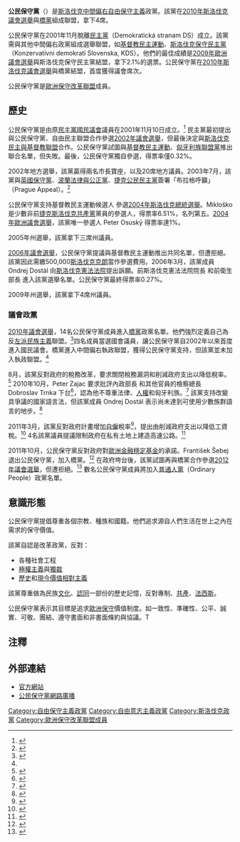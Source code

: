 {{Infobox political party
|country       = 斯洛伐克
|name          = 公民保守黨
|native_name   = Občianska konzervatívna strana
|logo          = [[File:Civic_Conservative_Party_logo.png|260px]]
|colorcode     = #990000
|chairperson   = [[Peter_Zajac|Peter Zajac]]
|foundation    = 2001年11月10日
|ideology      = [[自由保守主義|自由保守主義]] <br> [[歐洲懷疑主義|柔性歐洲懷疑主義]]
|position      = [[中間偏右|中間偏右]]
|international =
|european      = [[歐洲保守改革聯盟|歐洲保守改革聯盟]]
|europarl      =
|headquarters  = 26 Panenská, <br> 811 06 Bratislava
|colours       = 紅色、白色
|website       = [http://www.oks.sk/ www.oks.sk/]
|seats1_title  = [[斯洛伐克國民議會|國民議會]]
|seats1        = {{Infobox political party/seats|0|150|hex=#990000}}
|seats2_title  = [[歐洲議會|歐洲議會]]
|seats2        = {{Infobox political party/seats|0|13|hex=#990000}}
}}
'''公民保守黨'''（{{lang-sk|'''Občianska konzervatívna strana''', '''OKS'''}}）是[[斯洛伐克|斯洛伐克]][[中間偏右|中間偏右]][[自由保守主義|自由保守主義]]政黨。該黨在[[2010年斯洛伐克議會選舉|2010年斯洛伐克議會選舉]]與[[橋黨|橋黨]]組成聯盟，拿下4席。

公民保守黨在2001年11月脫離[[民主黨_(斯洛伐克)|民主黨]]（Demokratická stranam DS）成立。該黨需與其他中間偏右政黨組成選舉聯盟，如[[基督教民主運動|基督教民主運動]]、[[斯洛伐克保守民主黨|斯洛伐克保守民主黨]]（Konzervatívni demokrati Slovenska, KDS）。他們的最佳成績是[[2009年歐洲議會選舉|2009年歐洲議會選舉]]與斯洛伐克保守民主黨結盟，拿下2.1%的選票。公民保守黨在[[2010年斯洛伐克議會選舉|2010年斯洛伐克議會選舉]]與橋黨結盟，首度獲得議會席次。

公民保守黨是[[歐洲保守改革聯盟|歐洲保守改革聯盟]]成員。

==歷史==
公民保守黨是由原[[民主黨_(斯洛伐克)|民主黨]][[斯洛伐克國民議會|國民議會]]議員在2001年11月10日成立。<ref>{{cite journal |last1=Učeň |first1=Peter |year=2003 |title=Slovakia |journal=European Journal of Political Research |volume=41 |issue=7–8 |pages=1075–1083 |publisher= |doi=10.1111/1475-6765.00617-i1 |url= |accessdate= }}</ref> 民主黨最初提出與公民保守黨、自由民主聯盟合作參選[[2002年斯洛伐克議會選舉|2002年議會選舉]]，但最後決定與[[斯洛伐克民主與基督教聯盟－民主黨|斯洛伐克民主與基督教聯盟]]合作。公民保守黨試圖與[[基督教民主運動|基督教民主運動]]、[[匈牙利族聯盟黨|匈牙利族聯盟黨]]推出聯合名單，但失敗。最後，公民保守黨獨自參選，得票率僅0.32%。

2002年地方選舉，該黨贏得兩名市長寶座，以及20席地方議員。2003年7月，該黨與[[英國保守黨|英國保守黨]]、[[波蘭|波蘭]][[法律與公正黨|法律與公正黨]]、[[捷克公民民主黨|捷克公民民主黨]]簽署「布拉格呼籲」（Prague Appeal）。<ref>{{cite book |title=The New Right in the New Europe: Czech Transformation and Right-Wing Politics, 1989-2006 |last=Hanley |first=Seán |year=2008 |publisher=Routledge |location=London |isbn=9780415341356 |page=209 |url=http://books.google.co.uk/books?id=fKEJDo2smdQC |accessdate= |archive-date=2012-11-14 |archive-url=https://web.archive.org/web/20121114101410/http://books.google.co.uk/books?id=fKEJDo2smdQC |dead-url=no }}</ref>

公民保守黨支持基督教民主運動候選人 {{tsl|en|František Mikloško|弗朗季謝克·米克洛什科}} 參選[[2004年斯洛伐克總統選舉|2004年斯洛伐克總統選舉]]。Mikloško 是少數非前[[捷克斯洛伐克共產黨|捷克斯洛伐克共產黨]]黨員的參選人，得票率6.51%，名列第五。[[2004年歐洲議會選舉|2004年歐洲議會選舉]]，該黨唯一參選人 Peter Osuský 得票率達1%。

2005年州選舉，該黨拿下三席州議員。

[[2006年斯洛伐克議會選舉|2006年議會選舉]]，公民保守黨提議與基督教民主運動推出共同名單，但遭拒絕。該黨因此需繳500,000[[斯洛伐克克朗|斯洛伐克克朗]]當作參選費用。2006年3月，該黨成員 Ondrej Dostál 向[[斯洛伐克憲法法院|斯洛伐克憲法法院]]提出訴願。前斯洛伐克憲法法院院長 {{tsl|en|Ernest Valko|歐內斯特·瓦爾科}} 和前衛生部長 {{tsl|en|Rudolf Zajac|魯道夫·扎亞克}} 進入該黨選舉名單。公民保守黨最終得票率0.27%。

2009年州選舉，該黨拿下4席州議員。

===議會政黨===
[[2010年斯洛伐克議會選舉|2010年議會選舉]]，14名公民保守黨成員進入[[橋黨|橋黨]]政黨名單。他們強烈定義自己為反[[左派民族主義|左派民族主義]]聯盟。<ref name="The candidates who leapfrogged">{{cite news |title=The candidates who leapfrogged into seats |first=Michaela |last=Terenzani-Stanková |url=http://spectator.sme.sk/articles/view/39358/2/the_candidates_who_leapfrogged_into_seats.html |newspaper=[[The_Slovak_Spectator|The Slovak Spectator]] |date=28 June 2010 |accessdate=27 March 2011 |archive-date=2012-03-21 |archive-url=https://web.archive.org/web/20120321205443/http://spectator.sme.sk/articles/view/39358/2/the_candidates_who_leapfrogged_into_seats.html }}</ref>四名成員當選國會議員，讓公民保守黨自2002年以來首度進入國民議會。橋黨進入中間偏右執政聯盟，獲得公民保守黨支持，但該黨並未加入執政聯盟。<ref name="The candidates who leapfrogged" />

8月，該黨反對政府的稅務改革，要求關閉稅務漏洞和削減政府支出以降低稅率。<ref>{{cite news |title=OKS unhappy about planned changes to tax and deductions system |first=Zuzana |last=Vilikovská |url=http://spectator.sme.sk/articles/view/39904/10/oks_unhappy_about_planned_changes_to_tax_and_deductions_system.html |newspaper=[[The_Slovak_Spectator|The Slovak Spectator]] |date=25 August 2010 |accessdate=27 March 2011 |archive-date=2012-03-21 |archive-url=https://web.archive.org/web/20120321205458/http://spectator.sme.sk/articles/view/39904/10/oks_unhappy_about_planned_changes_to_tax_and_deductions_system.html |dead-url=no }}</ref>  2010年10月，Peter Zajac 要求批評內政部長 {{tsl|en|Daniel Lipšic|丹尼爾·利普希奇}}和其他官員的檢察總長 Dobroslav Trnka 下台<ref>{{cite news |title=Civil Conservative Party says Trnka has disqualified himself as general prosecutor |first=Zuzana |last=Vilikovská |url=http://spectator.sme.sk/articles/view/41049/10/civil_conservative_party_says_trnka_has_disqualified_himself_as_general_prosecutor.html |newspaper=[[The_Slovak_Spectator|The Slovak Spectator]] |date=9 December 2010 |accessdate=27 March 2011 |archive-date=2012-03-21 |archive-url=https://web.archive.org/web/20120321205512/http://spectator.sme.sk/articles/view/41049/10/civil_conservative_party_says_trnka_has_disqualified_himself_as_general_prosecutor.html |dead-url=no }}</ref>，認為他不尊重法律、[[人權|人權]]和匈牙利族。<ref>{{cite news |title=Coalition confusion over prosecutor's job |first=Beata |last=Balogová |url=http://spectator.sme.sk/articles/view/40535/2/coalition_confusion_over_prosecutors_job.html |newspaper=[[The_Slovak_Spectator|The Slovak Spectator]] |date=25 October 2010 |accessdate=27 March 2011 |archive-date=2012-03-21 |archive-url=https://web.archive.org/web/20120321205527/http://spectator.sme.sk/articles/view/40535/2/coalition_confusion_over_prosecutors_job.html |dead-url=no }}</ref> 該黨支持改變具爭議的國家語言法，但該黨成員 Ondrej Dostál 表示尚未達到可使用少數族群語言的地步。<ref>{{cite news |title=Language Act takes a 'less bad' form |first=Michaela |last=Terenzani-Stanková |url=http://spectator.sme.sk/articles/view/41163/2/language_act_takes_a_less_bad_form.html |newspaper=[[The_Slovak_Spectator|The Slovak Spectator]] |date=20 December 2010 |accessdate=27 March 2011 |archive-date=2012-04-04 |archive-url=https://web.archive.org/web/20120404052430/http://spectator.sme.sk/articles/view/41163/2/language_act_takes_a_less_bad_form.html |dead-url=no }}</ref>

2011年3月，該黨反對政府計畫增加[[自僱|自僱]]稅率<ref>{{cite news |title=OKS will not support higher taxes and levies for self-employed |first=Zuzana |last=Vilikovská |url=http://spectator.sme.sk/articles/view/41915/10/oks_will_not_support_higher_taxes_and_levies_for_self_employed.html |newspaper=[[The_Slovak_Spectator|The Slovak Spectator]] |date=11 March 2011 |accessdate=27 March 2011 |archive-date=2012-04-04 |archive-url=https://web.archive.org/web/20120404052440/http://spectator.sme.sk/articles/view/41915/10/oks_will_not_support_higher_taxes_and_levies_for_self_employed.html |dead-url=no }}</ref>，提出由削減政府支出以降低工資稅。<ref>{{cite news |title=OKS objects to hike in tax and payroll levies for the self-employed |first=Zuzana |last=Vilikovská |url=http://spectator.sme.sk/articles/view/41904/10/oks_objects_to_hike_in_tax_and_payroll_levies_for_the_self_employed.html |newspaper=[[The_Slovak_Spectator|The Slovak Spectator]] |date=9 March 2011 |accessdate=27 March 2011 |archive-date=2012-04-04 |archive-url=https://web.archive.org/web/20120404052456/http://spectator.sme.sk/articles/view/41904/10/oks_objects_to_hike_in_tax_and_payroll_levies_for_the_self_employed.html |dead-url=no }}</ref> 4名該黨議員提議限制政府在私有土地上建造高速公路。<ref>{{cite news |title=MPs seek revamp of highways law |author= |url=http://spectator.sme.sk/articles/view/41939/24/mps_seek_revamp_of_highways_law.html |newspaper=[[The_Slovak_Spectator|The Slovak Spectator]] |date=14 March 2011 |accessdate=27 March 2011 |archive-date=2012-04-04 |archive-url=https://web.archive.org/web/20120404052524/http://spectator.sme.sk/articles/view/41939/24/mps_seek_revamp_of_highways_law.html |dead-url=no }}</ref>

2011年10月，公民保守黨反對政府對[[歐洲金融穩定基金|歐洲金融穩定基金]]的承諾。František Šebej 退出公民保守黨，加入橋黨。<ref>{{cite news |title=Šebej leaves OKS, remains in Most-Híd caucus |first=Zuzana |last=Vilikovská |url=http://spectator.sme.sk/articles/view/44186/10/sebej_leaves_oks_remains_in_most_hid_caucus.html |newspaper=[[The_Slovak_Spectator|The Slovak Spectator]] |date=12 October 2011 |accessdate=27 March 2011 |archive-date=2011-11-24 |archive-url=https://web.archive.org/web/20111124053411/http://spectator.sme.sk/articles/view/44186/10/sebej_leaves_oks_remains_in_most_hid_caucus.html |dead-url=no }}</ref> 在政府垮台後，該黨試圖再與橋黨合作參選[[2012年斯洛伐克議會選舉|2012年議會選舉]]，但遭拒絕。<ref>{{cite news |title=Most-Híd: OKS will not be on our slate in March |first=Zuzana |last=Vilikovská |url=http://spectator.sme.sk/articles/view/44345/10/most_hid_oks_will_not_be_on_our_slate_in_march.html |newspaper=[[The_Slovak_Spectator|The Slovak Spectator]] |date=28 October 2011 |accessdate=27 March 2011 |archive-date=2011-11-03 |archive-url=https://web.archive.org/web/20111103064222/http://spectator.sme.sk/articles/view/44345/10/most_hid_oks_will_not_be_on_our_slate_in_march.html |dead-url=no }}</ref>  數名公民保守黨成員將加入[[普通人黨|普通人黨]]（Ordinary People）政黨名單。

==意識形態==
公民保守黨提倡尊重各個宗教、種族和國籍。他們追求源自人們生活在世上之內在需求的保守價值。

該黨自認是改革政黨，反對：

* 各種社會工程
* [[極權主義|極權主義]]與[[獨裁|獨裁]]
* [[歷史相對主義|歷史]]和[[道德相對主義|現今價值相對主義]]

該黨尊重做為民族[[文化|文化]]、[[認同政治|認同]]一部份的歷史記憶，反對專制、[[共產|共產]]、[[法西斯|法西斯]]。

公民保守黨表示其目標是追求[[歐洲|歐洲]][[保守主義|保守]]價值制度。如一致性、準確性、公平、誠實、可敬、團結、遵守書面和非書面條約與協議。T

==注釋==
{{reflist}}

==外部連結==
*[https://web.archive.org/web/20070208132429/http://www.oks.sk/english.htm 官方網站]
*[https://web.archive.org/web/20061106025657/http://www.tv12.sk/ 公民保守黨網路廣播]
{{斯洛伐克政党}}
[[Category:自由保守主義政黨|Category:自由保守主義政黨]]
[[Category:自由意志主義政黨|Category:自由意志主義政黨]]
[[Category:斯洛伐克政黨|Category:斯洛伐克政黨]]
[[Category:歐洲保守改革聯盟成員|Category:歐洲保守改革聯盟成員]]